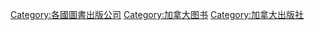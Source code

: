 [[Category:各國圖書出版公司|Category:各國圖書出版公司]]
[[Category:加拿大图书|Category:加拿大图书]]
[[Category:加拿大出版社|Category:加拿大出版社]]